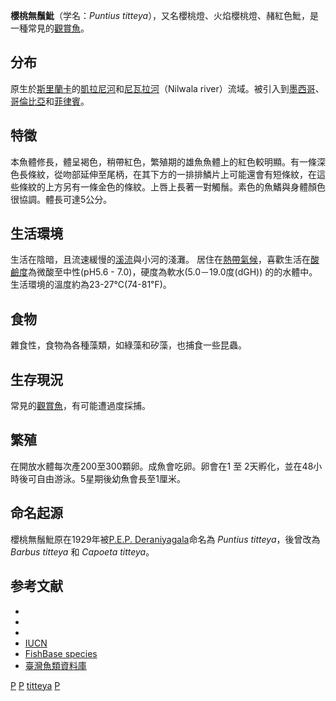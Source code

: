 {{Speciesbox
| genus = Puntius
| species = titteya
| status = LR/cd
| status_system = iucn2.3
| image = Male Cherry Barb 700.jpg
| image_caption = 雄性櫻桃無鬚魮
| image2 = Female Cherry Barb 500.jpg
| image2_caption = 雌性櫻桃無鬚魮
| authority = Deraniyagala, 1929
| synonyms = 
''Barbus titteya'' <small>(Deraniyagala, 1929)</small><br>
''Capoeta titteya'' <small>(Deraniyagala, 1929)</small>
}}

'''櫻桃無鬚魮'''（学名：''Puntius titteya''），又名櫻桃燈、火焰櫻桃燈、赭紅色魮，是一種常見的[[觀賞魚|觀賞魚]]。

==分布==
原生於[[斯里蘭卡|斯里蘭卡]]的[[凱拉尼河|凱拉尼河]]和[[尼瓦拉河|尼瓦拉河]]（Nilwala river）流域。被引入到[[墨西哥|墨西哥]]、[[哥倫比亞|哥倫比亞]]和[[菲律賓|菲律賓]]。

==特徵==
本魚體修長，體呈褐色，稍帶紅色，繁殖期的雄魚魚體上的紅色較明顯。有一條深色長條紋，從吻部延伸至尾柄，在其下方的一排排鱗片上可能還會有短條紋，在這些條紋的上方另有一條金色的條紋。上唇上長著一對觸鬚。素色的魚鰭與身體顏色很協調。體長可達5公分。

==生活環境==
生活在陰暗，且流速緩慢的[[溪流|溪流]]與小河的淺灘。
居住在[[熱帶氣候|熱帶氣候]]，喜歡生活在[[酸鹼度|酸鹼度]]為微酸至中性(pH5.6 - 7.0)，硬度為軟水(5.0－19.0度(dGH)) 的的水體中。
生活環境的溫度約為23-27℃(74-81℉)。

==食物==
雜食性，食物為各種藻類，如綠藻和矽藻，也捕食一些昆蟲。

==生存現況==
常見的[[觀賞魚|觀賞魚]]，有可能遭過度採捕。

==繁殖==
在開放水體每次產200至300顆卵。成魚會吃卵。卵會在1 至 2天孵化，並在48小時後可自由游泳。5星期後幼魚會長至1厘米。

==命名起源==
櫻桃無鬚魮原在1929年被[[Deraniyagala_(taxonomy)|P.E.P. Deraniyagala]]命名為 ''Puntius titteya''，後曾改為''Barbus titteya'' 和 ''Capoeta titteya''。

== 参考文献 ==
* {{ITIS
| ID = 163656
| taxon = Barbus titteya
| year = 2004
| date = April 28
 }}
* {{cite book
| author = Lambert, Derek J
| title = Freshwater Aquarium Fish
| url = https://archive.org/details/freshwateraquari00dere
| location= Edison, New Jersey | publisher=Chartwell Books
| year = 1997
| pages = page 18
| id = ISBN 0-7858-0867-1
 }}
*{{cite book
| editor = Michael K. Oliver 
| title = Simon & Schuster's Guide to Freshwater and Marine Aquarium Fishes
| location= New York, New York
| publisher=Simon & Schuster, Inc.
| year = 1977
| pages = page 50
| id = ISBN 0-671-22809-9
 }} 
* [http://www.iucnredlist.org/search/details.php/18900/summ IUCN]
* [https://web.archive.org/web/20130923014302/http://fishbase.sinica.edu.tw/summary/SpeciesSummary.php?id=6147&genusname=Puntius&speciesname=titteya FishBase species]
* [https://web.archive.org/web/20071009201640/http://fishdb.sinica.edu.tw/2001new/importpic.asp?id=C04 臺灣魚類資料庫]
{{Taxonbar|from=Q637598}}

[[Category:斯里蘭卡動物|P]]
[[Category:觀賞魚|P]]
[[Category:無鬚魮屬|titteya]]
[[Category:1929年描述的鱼类|P]]